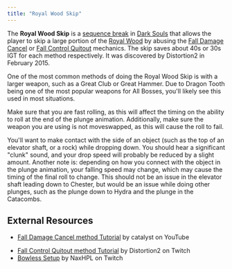 ```yaml
---
title: "Royal Wood Skip"
---
```


The **Royal Wood Skip** is a [sequence break](/sequence-break) in [Dark Souls](/darksouls) that allows the player to skip a large portion of the [Royal Wood](https://darksouls.wikidot.com/royal-wood) by abusing the [Fall Damage Cancel](/darksouls/fall-damage-cancel) or [Fall Control Quitout](/darksouls/fall-control-quitout) mechanics. The skip saves about 40s or 30s IGT for each method respectively. It was discovered by Distortion2 in February 2015.

One of the most common methods of doing the Royal Wood Skip is with a larger weapon, such as a Great Club or Great Hammer. Due to Dragon Tooth being one of the most popular weapons for All Bosses, you'll likely see this used in most situations.

Make sure that you are fast rolling, as this will affect the timing on the ability to roll at the end of the plunge animation. Additionally, make sure the weapon you are using is not moveswapped, as this will cause the roll to fail.

You'll want to make contact with the side of an object (such as the top of an elevator shaft, or a rock) while dropping down. You should hear a significant "clunk" sound, and your drop speed will probably be reduced by a slight amount. Another note is: depending on how you connect with the object in the plunge animation, your falling speed may change, which may cause the timing of the final roll to change. This should not be an issue in the elevator shaft leading down to Chester, but would be an issue while doing other plunges, such as the plunge down to Hydra and the plunge in the Catacombs.

## External Resources

- [Fall Damage Cancel method Tutorial](https://youtu.be/UTkffjeJGLs) by catalyst on YouTube

* [Fall Control Quitout method Tutorial](https://www.twitch.tv/distortion2/v/3843407) by Distortion2 on Twitch
* [Bowless Setup](https://www.twitch.tv/naxhpl/v/6911323?t=1m50s) by NaxHPL on Twitch
